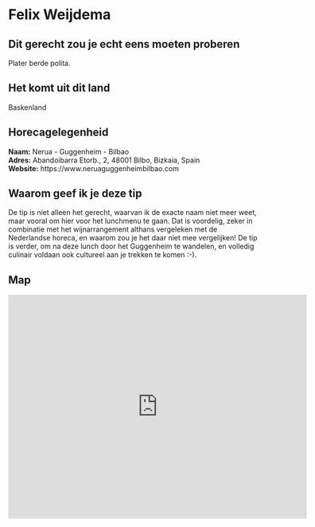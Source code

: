 # Felix Weijdema

## Dit gerecht zou je echt eens moeten proberen {-}

Plater berde polita.

## Het komt uit dit land {-}

Baskenland

## Horecagelegenheid {-}

**Naam:** Nerua - Guggenheim - Bilbao <br>
**Adres:** Abandoibarra Etorb., 2, 48001 Bilbo, Bizkaia, Spain <br>
**Website:** https://www.neruaguggenheimbilbao.com

## Waarom geef ik je deze tip {-}

De tip is niet alleen het gerecht, waarvan ik de exacte naam niet meer weet, maar vooral om hier voor het lunchmenu te gaan. Dat is voordelig, zeker in combinatie met het wijnarrangement althans vergeleken met de Nederlandse horeca, en waarom zou je het daar niet mee vergelijken! De tip is verder, om na deze lunch door het Guggenheim te wandelen, en volledig culinair voldaan ook cultureel aan je trekken te komen :-).

## Map {-}

<iframe src="https://www.google.com/maps/embed?pb=!1m14!1m8!1m3!1d11620.678875029562!2d-2.9325711!3d43.2688201!3m2!1i1024!2i768!4f13.1!3m3!1m2!1s0x0%3A0xe00e286f134c8410!2sNerua%20Guggenheim%20Bilbao!5e0!3m2!1sen!2snl!4v1656615727640!5m2!1sen!2snl" width="600" height="450" style="border:0;" allowfullscreen="" loading="lazy" referrerpolicy="no-referrer-when-downgrade"></iframe>
